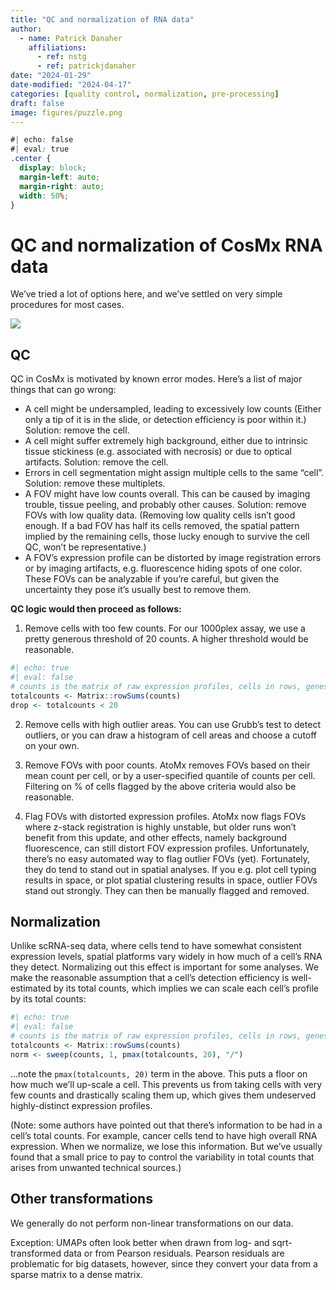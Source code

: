 ```yaml
---
title: "QC and normalization of RNA data"
author:
  - name: Patrick Danaher
    affiliations:
      - ref: nstg
      - ref: patrickjdanaher
date: "2024-01-29"
date-modified: "2024-04-17"
categories: [quality control, normalization, pre-processing]
draft: false
image: figures/puzzle.png
---
```


```css
#| echo: false
#| eval: true
.center {
  display: block;
  margin-left: auto;
  margin-right: auto;
  width: 50%;
}

```



# QC and normalization of CosMx RNA data
We've tried a lot of options here, and we've settled on very simple procedures for most cases. 

<img src="figures/puzzle.png" class="center">
<!-- ![](figures/puzzle.png =250x) -->


## QC

QC in CosMx is motivated by known error modes. Here's a list of major things that can go wrong:

- A cell might be undersampled, leading to excessively low counts (Either only a tip of it is in the slide, or detection efficiency is poor within it.) Solution: remove the cell. 
- A cell might suffer extremely high background, either due to intrinsic tissue stickiness (e.g. associated with necrosis) or due to optical artifacts. Solution: remove the cell.
- Errors in cell segmentation might assign multiple cells to the same "cell". Solution: remove these multiplets. 
- A FOV might have low counts overall. This can be caused by imaging trouble, tissue peeling, and probably other causes. Solution: remove FOVs with low quality data. (Removing low quality cells isn't good enough. If a bad FOV has half its cells removed, the spatial pattern implied by the remaining cells, those lucky enough to survive the cell QC, won't be representative.)
- A FOV's expression profile can be distorted by image registration errors or by imaging artifacts, e.g. fluorescence hiding spots of one color. These FOVs can be analyzable if you're careful, but given the uncertainty they pose it's usually best to remove them. 



**QC logic would then proceed as follows:**

1. Remove cells with too few counts. For our 1000plex assay, we use a pretty generous threshold of 20 counts. A higher threshold would be reasonable. 

```r
#| echo: true
#| eval: false
# counts is the matrix of raw expression profiles, cells in rows, genes in columns
totalcounts <- Matrix::rowSums(counts)  
drop <- totalcounts < 20
```

2. Remove cells with high outlier areas. You can use Grubb's test to detect outliers, 
or you can draw a histogram of cell areas and choose a cutoff on your own. 

3. Remove FOVs with poor counts. AtoMx removes FOVs based on their mean count per cell, or by a user-specified quantile of counts per cell. Filtering on % of cells flagged by the above criteria would also be reasonable. 

4. Flag FOVs with distorted expression profiles. AtoMx now flags FOVs where z-stack registration is highly unstable, but 
 older runs won't benefit from this update, and other effects, namely background fluorescence, can still distort FOV expression profiles. 
 Unfortunately, there's no easy automated way to flag outlier FOVs (yet). Fortunately, they do tend to stand out in spatial analyses. 
 If you e.g. plot cell typing results in space, or plot spatial clustering results in space, outlier FOVs stand out strongly. They can then be manually flagged and removed. 
 
## Normalization
 
Unlike scRNA-seq data, where cells tend to have somewhat consistent expression levels, spatial platforms vary widely in how much 
  of a cell's RNA they detect. Normalizing out this effect is important for some analyses. 
We make the reasonable assumption that a cell's detection efficiency is well-estimated by its total counts, which implies we can 
 scale each cell's profile by its total counts:
 
```r
#| echo: true
#| eval: false
# counts is the matrix of raw expression profiles, cells in rows, genes in columns
totalcounts <- Matrix::rowSums(counts)  
norm <- sweep(counts, 1, pmax(totalcounts, 20), "/")
```
...note the ```pmax(totalcounts, 20)``` term in the above. This puts a floor on how much we'll up-scale a cell. This prevents us 
from taking cells with very few counts and drastically scaling them up, which gives them undeserved highly-distinct expression profiles.

(Note: some authors have pointed out that there's information to be had in a cell's total counts. For example, cancer cells
tend to have high overall RNA expression. When we normalize, we lose this information. But we've usually found that a small price to 
pay to control the variability in total counts that arises from unwanted technical sources.)

## Other transformations

We generally do not perform non-linear transformations on our data. 

Exception: UMAPs often look better when drawn from log- and sqrt-transformed data or from Pearson residuals. 
Pearson residuals are problematic for big datasets, however, since they convert your data from a sparse matrix to a dense matrix. 

 


